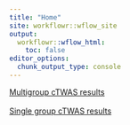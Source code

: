 ```yaml
---
title: "Home"
site: workflowr::wflow_site
output:
  workflowr::wflow_html:
    toc: false
editor_options:
  chunk_output_type: console
---
```


[Multigroup cTWAS results](cTWAS.html)
\
\
[Single group cTWAS results](single_cTWAS.html)
